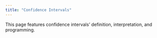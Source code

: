```yaml
---
title: "Confidence Intervals"
---
```


This page features confidence intervals' definition, interpretation, and programming.